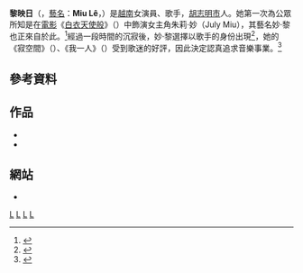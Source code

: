 '''黎映日'''（{{vie|v=Lê Ánh Nhật}}，[[藝名|藝名]]：'''Miu Lê'''，{{bd|1991年|7月5日}}）是[[越南|越南]]女演員、歌手，[[胡志明市|胡志明市]]人。她第一次為公眾所知是在[[電影|電影]]《[[白衣天使般|白衣天使般]]》（{{vie|v=Những thiên thần áo trắng}}）中飾演女主角朱莉·妙（July Miu），其藝名妙·黎也正來自於此。<ref>{{Cite web |url=http://www.vctv.vn/20120504093014625p0c173/miu-le--tien-dung-the-men--minh-hang--tim-nhung-idol-sexy-trong-showbiz-viet.htm |title=Miu Lê – Tiến Dũng (The Men) – Minh Hằng – Tim: Những Idol sexy trong showbiz Việt |accessdate=2014-05-30 |archive-date=2012-05-26 |archive-url=https://web.archive.org/web/20120526021101/http://www.vctv.vn/20120504093014625p0c173/miu-le--tien-dung-the-men--minh-hang--tim-nhung-idol-sexy-trong-showbiz-viet.htm |dead-url=yes }}</ref>經過一段時間的沉寂後，妙·黎選擇以歌手的身份出現<ref>{{Cite web |url=http://giadinh.net.vn/van-hoa/3-kieu-nu-hua-hen-lam-day-song-vpop-2012-20120125042133790.htm |title=3 kiều nữ hứa hẹn làm "dậy sóng" Vpop 2012 |accessdate=2014-05-30 |archive-date=2013-12-03 |archive-url=https://web.archive.org/web/20131203062624/http://giadinh.net.vn/van-hoa/3-kieu-nu-hua-hen-lam-day-song-vpop-2012-20120125042133790.htm |dead-url=no }}</ref>，她的《寂空間》（{{vie|v=Không Gian Vắng}}）、《我一人》（{{vie|v=Riêng Mình Em}}）受到歌迷的好評，因此決定認真追求音樂事業。<ref name="VnExpress3">{{Cite web |url=http://giaitri.vnexpress.net/tin-tuc/thoi-trang/sao-dep-sao-xau/miu-le-xung-xinh-vay-ngan-2268520.html |title=Miu Lê xúng xính váy ngắn |accessdate=2014-05-30 |archive-date=2013-12-03 |archive-url=https://web.archive.org/web/20131203062919/http://giaitri.vnexpress.net/tin-tuc/thoi-trang/sao-dep-sao-xau/miu-le-xung-xinh-vay-ngan-2268520.html |dead-url=no }}</ref>

==參考資料==
<references/>

==作品==
* {{YouTube|Dh7_x3zckzU|我一人}}
* {{YouTube|2xE0mSqOUwE|神仙夢想}}

==網站==
* {{Facebook|singer.miule|妙·黎}}

[[Category:越南天主教徒|L]]
[[Category:越南女歌手|L]]
[[Category:越南女演員|L]]
[[Category:胡志明市人|L]]